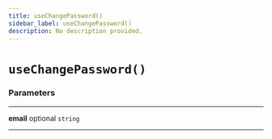 ```yaml
---
title: useChangePassword()
sidebar_label: useChangePassword()
description: No description provided.
---
```


# `useChangePassword()`

### Parameters

---

**<span className="parameter-name">email</span>** <span className="optional-status">optional</span> `string`

---
